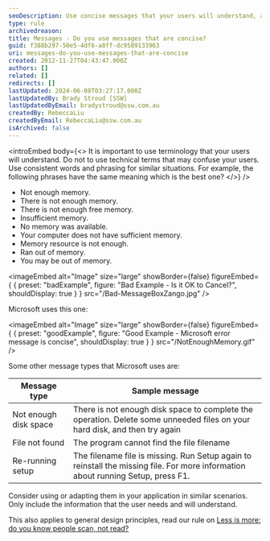 ```yaml
---
seoDescription: Use concise messages that your users will understand, avoiding technical terms that may confuse them.
type: rule
archivedreason:
title: Messages - Do you use messages that are concise?
guid: f388b297-50e5-4df6-a8ff-dc9589133963
uri: messages-do-you-use-messages-that-are-concise
created: 2012-11-27T04:43:47.000Z
authors: []
related: []
redirects: []
lastUpdated: 2024-06-08T03:27:17.000Z
lastUpdatedBy: Brady Stroud [SSW]
lastUpdatedByEmail: bradystroud@ssw.com.au
createdBy: RebeccaLiu
createdByEmail: RebeccaLiu@ssw.com.au
isArchived: false
---
```


<introEmbed
  body={<>
It is important to use terminology that your users will understand. Do not to use technical terms that may confuse your users. Use consistent words and phrasing for similar situations. For example, the following phrases have the same meaning which is the best one?
  </>}
/>
- Not enough memory.
- There is not enough memory.
- There is not enough free memory.
- Insufficient memory.
- No memory was available.
- Your computer does not have sufficient memory.
- Memory resource is not enough.
- Ran out of memory.
- You may be out of memory.

<imageEmbed
  alt="Image"
  size="large"
  showBorder={false}
  figureEmbed={ {
    preset: "badExample",
    figure: "Bad Example - Is it OK to Cancel?",
    shouldDisplay: true
  } }
  src="/Bad-MessageBoxZango.jpg"
/>

Microsoft uses this one:

<imageEmbed
  alt="Image"
  size="large"
  showBorder={false}
  figureEmbed={ {
    preset: "goodExample",
    figure: "Good Example - Microsoft error message is concise",
    shouldDisplay: true
  } }
  src="/NotEnoughMemory.gif"
/>

Some other message types that Microsoft uses are:

| Message type          | Sample message                                                                                                                   |
| --------------------- | -------------------------------------------------------------------------------------------------------------------------------- |
| Not enough disk space | There is not enough disk space to complete the operation. Delete some unneeded files on your hard disk, and then try again       |
| File not found        | The program cannot find the file filename                                                                                        |
| Re-running setup      | The filename file is missing. Run Setup again to reinstall the missing file. For more information about running Setup, press F1. |

Consider using or adapting them in your application in similar scenarios. Only include the information that the user needs and will understand.

This also applies to general design principles, read our rule on [Less is more: do you know people scan, not read?](/less-is-more-do-you-know-people-scan-not-read)
